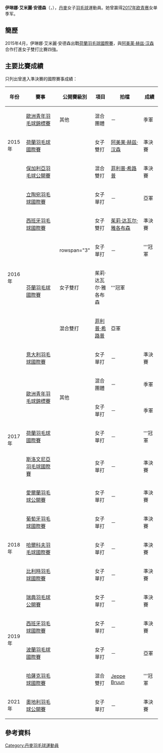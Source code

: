 {{noteTA|G1=Badminton}}
{{Infobox 羽球選手
| playername              = 伊琳娜·艾米麗·安德森<br/>{{lang|da|Irina Amalie Andersen}}
| image                   = 
| size                    = 
| caption                 = 
| birth_name              = 
| date_of_birth           = {{birth_date_and_age|1998|10|15}}
| place_of_birth          = 
| height                  = 
| weight                  = 
| event                   = 女子單打、女子雙打、混合雙打
| country                 = {{DEN}}
| years_active            = 
| handedness              = 
| coach                   = 
| highest_ranking         = 第235位（女單）
| date_of_highest_ranking = 2014年9月18日<ref name="ranking">[http://bwfcontent.tournamentsoftware.com/ranking/player.aspx?id=9494&player=854830 BWF World Ranking - Ranking of Irina Amalie ANDERSEN (96276)]{{en}}</ref>
| current_ranking         = 第242位（女單）<br/>第429位（女雙-[[阿美莱·赫兹·汉森|汉森]]）<br/>第774位（混雙-[[菲利普·希路普|希路普]]）
| date_of_current_ranking = 2015年8月6日<ref>[http://bwfcontent.tournamentsoftware.com/ranking/category.aspx?id=9494&category=473 BWF World Ranking - BWF世界排名榜 (8/6/2015) - Women's singles] {{Wayback|url=http://bwfcontent.tournamentsoftware.com/ranking/category.aspx?id=9494&category=473 |date=20200323172041 }}{{en}}</ref><ref>[http://bwfcontent.tournamentsoftware.com/ranking/category.aspx?id=9494&category=475 BWF World Ranking - BWF世界排名榜 (8/6/2015) - Women's doubles] {{Wayback|url=http://bwfcontent.tournamentsoftware.com/ranking/category.aspx?id=9494&category=475 |date=20200323171952 }}{{en}}</ref><ref>[http://bwfcontent.tournamentsoftware.com/ranking/category.aspx?id=9494&category=476 BWF World Ranking - BWF世界排名榜 (8/6/2015) - Mixed doubles] {{Wayback|url=http://bwfcontent.tournamentsoftware.com/ranking/category.aspx?id=9494&category=476 |date=20200417074119 }}{{en}}</ref>
| played                  = 79勝–46負（女單）<br/>15勝–11負（女雙）<br/>28勝–15負（混雙）
| titles                  = 
| bwf_profile             = 2312DDD8-1A8C-4C23-AA99-DE3D27B0E4AC
| bwf_id                  = 96276
| updated                 = 2015年8月6日
}}
{{MedalTableTop}}
{{MedalSport | 女子[[羽毛球|羽毛球]]}}
{{MedalCountry | {{DEN}}}}
{{MedalCompetition | [[歐洲青年羽毛球錦標賽|歐洲青年羽毛球錦標賽]]}}
{{MedalBronze| [[2015年歐洲青年羽毛球錦標賽|2015年 盧賓]] | 混合團體 }}
{{MedalBronze| [[2017年歐洲青年羽毛球錦標賽|2017年 米盧斯]] | 混合團體 }}
{{MedalBronze| [[2017年歐洲青年羽毛球錦標賽|2017年 米盧斯]] | 女子單打 }}
{{MedalBottom}}
'''伊琳娜·艾米麗·安德森'''（{{lang-da|'''Irina Amalie Andersen'''}}，{{bd|1998年|10月15日||}}），[[丹麥|丹麥]]女子[[羽毛球|羽毛球]]運動員。她曾赢得[[2017年歐洲青年羽毛球錦標賽|2017年欧青赛]]女单季军。

==簡歷==
2015年4月，伊琳娜·艾米麗·安德森出戰[[2015年荷蘭羽毛球國際賽|荷蘭羽毛球國際賽]]，與[[阿美莱·赫兹·汉森|阿美莱·赫兹·汉森]]合作打進女子雙打比賽四強。

==主要比賽成績==
只列出曾進入準決賽的國際賽事成績：
{| class=wikitable style="text-align:center; font-size:small;" 
!width="50"|年份
!width="180"|賽事
!width="80"|公開賽級別
!width="60"|項目
!width="140"|拍檔
!width="50"|成績
|-
!rowspan="3"|2015年
|[[2015年歐洲青年羽毛球錦標賽|歐洲青年羽毛球錦標賽]]
|其他
|混合團體
|－
|bgcolor="#b8860b"|季軍
|-
|[[2015年荷蘭羽毛球國際賽|荷蘭羽毛球國際賽]]
|{{BWFIS}}
|女子雙打
|[[阿美莱·赫兹·汉森|阿美莱·赫兹·汉森]]
|bgcolor="#b8860b"|準決賽
|-
|[[2015年保加利亞羽毛球公開賽|保加利亞羽毛球公開賽]]
|{{BWFIS}}
|混合雙打
|[[菲利普·希路普|菲利普·希路普]]
|bgcolor="#b8860b"|準決賽
|-
!rowspan="6"|2016年
|[[2016年立陶宛羽毛球國際賽|立陶宛羽毛球國際賽]]
|{{BWFFS}}
|女子單打
|－
|bgcolor="silver"|亞軍
|-
|[[2016年西班牙羽毛球國際賽|西班牙羽毛球國際賽]]
|{{BWFIC}}
|女子雙打
|[[茱莉·达瓦尔·雅各布森|茱莉·达瓦尔·雅各布森]]
|bgcolor="#b8860b"|準決賽
|-
|rowspan="3"|[[2016年芬蘭羽毛球國際賽|芬蘭羽毛球國際賽]]
|rowspan="3" {{BWFIS}}
|女子單打
|－
|bgcolor="gold"|'''冠軍
|-
|女子雙打
|茱莉·达瓦尔·雅各布森
|bgcolor="gold"|'''冠軍
|-
|混合雙打
|[[菲利普·希路普|菲利普·希路普]]
|bgcolor="silver"|亞軍
|-
|[[2016年意大利羽毛球國際賽|意大利羽毛球國際賽]]
|{{BWFIC}}
|女子單打
|－
|bgcolor="#b8860b"|準決賽
|-
!rowspan="5"|2017年
|rowspan="2"|[[2017年歐洲青年羽毛球錦標賽|歐洲青年羽毛球錦標賽]]
|rowspan="2"|其他
|混合團體
|－
|bgcolor="#b8860b"|季軍
|-
|女子單打
|－
|bgcolor="#b8860b"|季軍
|-
|[[2017年荷蘭羽毛球國際賽|荷蘭羽毛球國際賽]]
|{{BWFIS}}
|女子單打
|－
|bgcolor="gold"|'''冠軍
|-
|[[2017年斯洛文尼亞羽毛球國際賽|斯洛文尼亞羽毛球國際賽]]
|{{BWFIS}}
|女子單打
|－
|bgcolor="#b8860b"|準決賽
|-
|[[2017年愛爾蘭羽毛球公開賽|愛爾蘭羽毛球公開賽]]
|{{BWFIS}}
|女子單打
|－
|bgcolor="#b8860b"|準決賽
|-
!rowspan="3"|2018年
|[[2018年葡萄牙羽毛球國際賽|葡萄牙羽毛球國際賽]]
|{{BWFIS}}
|女子單打
|－
|bgcolor="#b8860b"|準決賽
|-
|[[2018年哈爾科夫羽毛球國際賽|哈爾科夫羽毛球國際賽]]
|{{BWFIC}}
|女子單打
|－
|bgcolor="#b8860b"|準決賽
|-
|[[2018年比利時羽毛球國際賽|比利時羽毛球國際賽]]
|{{BWFIC}}
|女子單打
|－
|bgcolor="#b8860b"|準決賽
|-
!rowspan="4"|2019年
|[[2019年瑞典羽毛球公開賽|瑞典羽毛球公開賽]]
|{{BWFIS}}
|女子單打
|－
|bgcolor="#b8860b"|準決賽
|-
|[[2019年西班牙羽毛球國際賽|西班牙羽毛球國際賽]]
|{{BWFIC}}
|女子單打
|－
|bgcolor="#b8860b"|準決賽
|-
|[[2019年波蘭羽毛球國際賽|波蘭羽毛球國際賽]]
|{{BWFIS}}
|女子單打
|－
|bgcolor="silver"|亞軍
|-
|[[2019年哈薩克羽毛球國際賽|哈薩克羽毛球國際賽]]
|{{BWFIS}}
|混合雙打
|[[Jeppe_Bruun|Jeppe Bruun]]
|bgcolor="gold"|'''冠軍
|-
!rowspan="1"|2021年
|[[2021年奧地利羽毛球公開賽|奧地利羽毛球公開賽]]
|{{BWFIS}}
|女子單打
|－
|bgcolor="#b8860b"|準決賽
|}
{{BWF賽事級別索引}}

==參考資料==
{{Reflist}}

{{DEFAULTSORT:Andersen, Irina Amalie}}
[[Category:丹麥羽毛球運動員|Category:丹麥羽毛球運動員]]